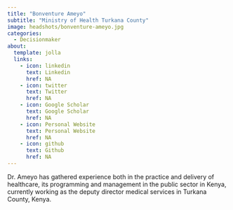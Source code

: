 ```yaml
---
title: "Bonventure Ameyo"
subtitle: "Ministry of Health Turkana County"
image: headshots/bonventure-ameyo.jpg
categories:
  - Decisionmaker
about:
  template: jolla
  links:
    - icon: linkedin
      text: Linkedin
      href: NA
    - icon: twitter
      text: Twitter
      href: NA
    - icon: Google Scholar
      text: Google Scholar
      href: NA
    - icon: Personal Website
      text: Personal Website
      href: NA
    - icon: github
      text: Github
      href: NA
---
```


Dr. Ameyo has gathered experience both in the practice and delivery of healthcare, its programming and  management in the public sector in Kenya, currently working as the deputy director medical services in Turkana County, Kenya.
